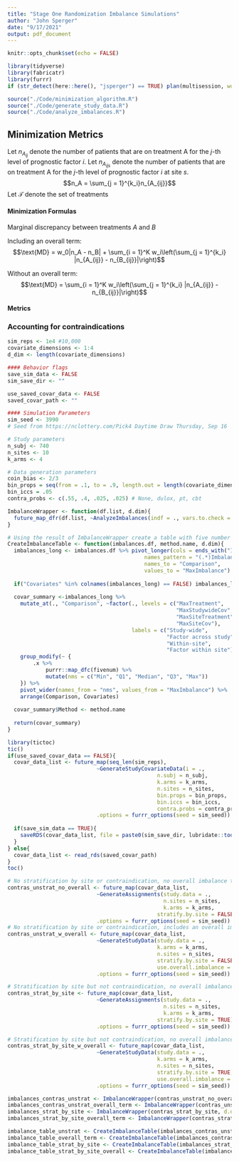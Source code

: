 ```yaml
---
title: "Stage One Randomization Imbalance Simulations"
author: "John Sperger"
date: "9/17/2021"
output: pdf_document
---
```


```r
knitr::opts_chunk$set(echo = FALSE)
```

```r
library(tidyverse)
library(fabricatr)
library(furrr)
if (str_detect(here::here(), "jsperger") == TRUE) plan(multisession, workers = 12) else plan(sequential)

source("./Code/minimization_algorithm.R")
source("./Code/generate_study_data.R")
source("./Code/analyze_imbalances.R")

```



## Minimization Metrics
Let $n_{A_{ij}}$ denote the number of patients that are on treatment A for the $j$-th level of prognostic factor $i$. Let $n_{A_{ijs}}$ denote the number of patients that are on treatment A for the $j$-th level of prognostic factor $i$ at site $s$. 
$$n_A = \sum_{j = 1}^{k_i}n_{A_{ij}}$$
Let $\mathcal{T}$ denote the set of treatments

#### Minimization Formulas

Marginal discrepancy between treatments $A$ and $B$

Including an overall term:
$$\text{MD} = w_0|n_A - n_B| + \sum_{i = 1}^K w_i\left(\sum_{j = 1}^{k_i} |n_{A_{ij}} - n_{B_{ij}}|\right)$$

Without an overall term:
$$\text{MD} = \sum_{i = 1}^K w_i\left(\sum_{j = 1}^{k_i} |n_{A_{ij}} - n_{B_{ij}}|\right)$$

#### Metrics
\begin{itemize}
\item Study-wide treatment imbalance: $$\max_{a, \, b \neq a \in \mathcal{T}}|n_a - n_b|$$

\item Study-wide prognostic factor: $$\max_{a, \, b \in \mathcal{T}}|n_{a_{ij}} - n_{b_{ij}}|$$

\item Within-site overall treatment imbalance: $$\max_{s} \max_{a, b \in \mathcal{T}}|n_{a_s} - n_{b_s}|$$

\item Within-site prognostic factor imbalance: $$\max_s \max_{a, \, b \in \mathcal{T}}|n_{a_{ijs}} - n_{b_{ijs}}|$$

\end{itemize}


### Accounting for contraindications



```r
sim_reps <- 1e4 #10,000
covariate_dimensions <- 1:4
d_dim <- length(covariate_dimensions)

#### Behavior flags
save_sim_data <- FALSE
sim_save_dir <- ""

use_saved_covar_data <- FALSE
saved_covar_path <- ""

#### Simulation Parameters
sim_seed <- 3990
# Seed from https://nclottery.com/Pick4 Daytime Draw Thursday, Sep 16

# Study parameters
n_subj <- 740
n_sites <- 10
k_arms <- 4

# Data generation parameters
coin_bias <- 2/3
bin_props = seq(from = .1, to = .9, length.out = length(covariate_dimensions))
bin_iccs = .05
contra_probs <- c(.55, .4, .025, .025) # None, dulox, pt, cbt

```

```r
ImbalanceWrapper <- function(df.list, d.dim){
  future_map_dfr(df.list, ~AnalyzeImbalances(indf = ., vars.to.check = paste0("X_", 1:d.dim)))
}

# Using the result of ImbalanceWrapper create a table with five number summaries of different imbalance measures
CreateImbalanceTable <- function(imbalances.df, method.name, d.dim){
  imbalances_long <- imbalances.df %>% pivot_longer(cols = ends_with("Imbalance"), 
                                           names_pattern = "(.*)Imbalance",
                                           names_to = "Comparison",
                                           values_to = "MaxImbalance")
  
  if("Covariates" %in% colnames(imbalances_long) == FALSE) imbalances_long$Covariates <- d.dim
  
  covar_summary <-imbalances_long %>% 
    mutate_at(., "Comparison", ~factor(., levels = c("MaxTreatment",
                                                     "MaxStudywideCov",
                                                     "MaxSiteTreatment",
                                                     "MaxSiteCov"),
                                       labels = c("Study-wide",
                                                  "Factor across study",
                                                  "Within-site",
                                                  "Factor within site"))) %>% group_by(Covariates, Comparison) %>% 
    group_modify(~ {
        .x %>%
            purrr::map_dfc(fivenum) %>%
            mutate(nms = c("Min", "Q1", "Median", "Q3", "Max"))
    }) %>% 
    pivot_wider(names_from = "nms", values_from = "MaxImbalance") %>% 
    arrange(Comparison, Covariates)
  
  covar_summary$Method <- method.name
  
  return(covar_summary)
}
```

```r
library(tictoc)
tic()
if(use_saved_covar_data == FALSE){
  covar_data_list <- future_map(seq_len(sim_reps), 
                            ~GenerateStudyCovariateData(i = ., 
                                               n.subj = n_subj,
                                               k.arms = k_arms, 
                                               n.sites = n_sites, 
                                               bin.props = bin_props, 
                                               bin.iccs = bin_iccs,
                                               contra.probs = contra_probs),
                            .options = furrr_options(seed = sim_seed))
  
  if(save_sim_data == TRUE){
    saveRDS(covar_data_list, file = paste0(sim_save_dir, lubridate::today(), "-sim_run.rds"))
  }
} else{
  covar_data_list <- read_rds(saved_covar_path)
}
toc()
```


```r
# No stratification by site or contraindication, no overall imbalance term
contras_unstrat_no_overall <- future_map(covar_data_list, 
                            ~GenerateAssignments(study.data = .,
                                                 n.sites = n_sites,
                                                 k.arms = k_arms, 
                                               stratify.by.site = FALSE),
                            .options = furrr_options(seed = sim_seed))
# No stratification by site or contraindication, includes an overall imbalance term
contras_unstrat_w_overall <- future_map(covar_data_list, 
                            ~GenerateStudyData(study.data = .,
                                               k.arms = k_arms, 
                                               n.sites = n_sites, 
                                               stratify.by.site = FALSE,
                                               use.overall.imbalance = TRUE),
                            .options = furrr_options(seed = sim_seed))

# Stratification by site but not contraindication, no overall imbalance term
contras_strat_by_site <- future_map(covar_data_list, 
                            ~GenerateAssignments(study.data = .,
                                                 n.sites = n_sites,
                                                 k.arms = k_arms, 
                                               stratify.by.site = TRUE),
                            .options = furrr_options(seed = sim_seed))

# Stratification by site but not contraindication, no overall imbalance term
contras_strat_by_site_w_overall <- future_map(covar_data_list, 
                            ~GenerateStudyData(study.data = .,
                                               k.arms = k_arms, 
                                               n.sites = n_sites, 
                                               stratify.by.site = TRUE,
                                               use.overall.imbalance = TRUE),
                            .options = furrr_options(seed = sim_seed))

```

```r
imbalances_contras_unstrat <- ImbalanceWrapper(contras_unstrat_no_overall, d_dim)
imbalances_contras_unstrat_overall_term <- ImbalanceWrapper(contras_unstrat_w_overall, d_dim)
imbalances_strat_by_site <- ImbalanceWrapper(contras_strat_by_site, d.dim = d_dim)
imbalances_strat_by_site_overall_term <- ImbalanceWrapper(contras_strat_by_site_w_overall, d.dim = d_dim)

imbalance_table_unstrat <- CreateImbalanceTable(imbalances_contras_unstrat, "Unstratified, no overall term", d_dim)
imbalance_table_overall_term <- CreateImbalanceTable(imbalances_contras_unstrat_overall_term, "Unstratified, overall term", d_dim)
imbalance_table_strat_by_site <- CreateImbalanceTable(imbalances_strat_by_site, "Stratified by site, no overall term", d_dim)
imbalance_table_strat_by_site_overall <- CreateImbalanceTable(imbalances_strat_by_site_overall_term, "Stratified by site, overall term", d_dim)
```